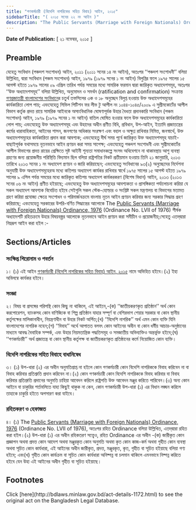 ```yaml
---
title: "গণকর্মচারী (বিদেশি নাগরিকের সহিত বিবাহ) আইন, ২০১৫"
sidebarTitle: "( ২০১৫ সনের ২২ নং আইন )"
description: "The Public Servants (Marriage with Foreign Nationals) Ordinance, 1976 রহিতক্রমে উহা পুনঃ প্রণয়নের উদ্দেশ্যে প্রণীত আইন"
---
```


**Date of Publication:** [ ২১ নভেম্বর, ২০১৫ ]

## Preamble

যেহেতু সংবিধান (পঞ্চদশ সংশোধন) আইন, ২০১১ (২০১১ সনের ১৪ নং আইন), অতঃপর ‘‘পঞ্চদশ সংশোধনী’’ বলিয়া উল্লিখিত, দ্বারা সংবিধান (পঞ্চম সংশোধন) আইন, ১৯৭৯ (১৯৭৯ সনের ১ নং আইন) বিলুপ্তির ফলে ১৯৭৫ সালের ১৫ আগস্ট হইতে ১৯৭৯ সালের ০৯ এপ্রিল তারিখ পর্যন্ত সময়ের মধ্যে সামরিক ফরমান দ্বারা জারিকৃত অধ্যাদেশসমূহ, অতঃপর ‘‘উক্ত অধ্যাদেশসমূহ’’ বলিয়া উল্লিখিত, অনুমোদন ও সমর্থন (ratification and confirmation) সংক্রান্ত [গণপ্রজাতন্ত্রী বাংলাদেশের সংবিধান](/act-957.html "গণপ্রজাতন্ত্রী বাংলাদেশের সংবিধান")ের চতুর্থ তফসিলের ৩ক ও ১৮ অনুচ্ছেদ বিলুপ্ত হওয়ায় উক্ত অধ্যাদেশসমূহের কার্যকারিতা লোপ পায়; এবংযেহেতু সিভিল পিটিশন ফর লীভ টু আপীল নং ১০৪৪-১০৪৫/২০০৯ এ সুপ্রীমকোর্টের আপীল বিভাগ কর্তৃক প্রদত্ত রায়ে সামরিক আইনকে অসাংবিধানিক ঘোষণাপূর্বক উহার বৈধতা প্রদানকারি সংবিধান (পঞ্চম সংশোধন) আইন, ১৯৭৯ (১৯৭৯ সনের ১ নং আইন) বাতিল ঘোষিত হওয়ার ফলে উক্ত অধ্যাদেশসমূহের কার্যকারিতা লোপ পায়; এবংযেহেতু উক্ত অধ্যাদেশসমূহ এবং উহাদের অধীন প্রণীত বিধি, প্রবিধান, উপ-আইন, ইত্যাদি প্রজাতন্ত্রের কর্মের ধারাবাহিকতা, আইনের শাসন, জনগণের অধিকার সংরক্ষণ এবং বহাল ও অক্ষুণ্ণ রাখিবার নিমিত্ত, জনস্বার্থে, উক্ত অধ্যাদেশসমূহের কার্যকারিতা প্রদান করা আবশ্যক; এবংযেহেতু দীর্ঘ সময় পূর্বে জারিকৃত উক্ত অধ্যাদেশসমূহ যাচাই-বাছাইপূর্বক যথাসময়ে নূতনভাবে আইন প্রণয়ন করা সময় সাপেক্ষ; এবংযেহেতু পঞ্চদশ সংশোধনী এবং সুপ্রীমকোর্টের আপীল বিভাগের প্রদত্ত রায়ের প্রেক্ষিতে সৃষ্ট আইনী শূন্যতা সমাধানকল্পে সংসদ অধিবেশনে না থাকাবস্থায় আশু ব্যবস্থা গ্রহণের জন্য প্রয়োজনীয় পরিস্থিতি বিদ্যমান ছিল বলিয়া রাষ্ট্রপতির নিকট প্রতীয়মান হওয়ায় তিনি ২১ জানুয়ারি, ২০১৩ তারিখে ২০১৩ সনের ১ নং অধ্যাদেশ প্রণয়ন ও জারি করিয়াছেন; এবংযেহেতু সংবিধানের ৯৩(২) অনুচ্ছেদের নির্দেশনা অনুযায়ী উক্ত অধ্যাদেশসমূহেরঅ মধ্যে কতিপয় অধ্যাদেশ কার্যকর রাখিবার স্বার্থে ১৯৭৫ সালের ১৫ আগস্ট হইতে ১৯৭৯ সালের ৯ এপিল পর্যন্ত সময়ের মধ্যে জারিকৃত কতিপয় অধ্যাদেশ কার্যকরকরণ (বিশেষ বিধান) আইন, ২০১৩ (২০১৩ সনের ০৬ নং আইন) প্রণীত হইয়াছে; এবংযেহেতু উক্ত অধ্যাদেশসমূহের আবশ্যকতা ও প্রাসঙ্গিকতা পর্যালোচনা করিয়া যে সকল অধ্যাদেশ আবশ্যক বিবেচিত হইবে সেইগুলি সকল স্টেক-হোল্ডার ও সংশ্লিষ্ট সকল মন্ত্রণালয় বা বিভাগের মতামত গ্রহণ করিয়া প্রযোজ্য ক্ষেত্রে সংশোধন ও পরিমার্জনক্রমে বাংলায় নূতন আইন প্রণয়ন করিবার জন্য সরকার সিদ্ধান্ত গ্রহণ করিয়াছে; এবংযেহেতু সরকারের উপরি-বর্ণিত সিদ্ধান্তের আলোকে The [Public Servants (Marriage with Foreign Nationals) Ordinance, 1976](/act-529.html "Public Servants (Marriage with Foreign Nationals) Ordinance, 1976") (Ordinance No. LVII of 1976) শীর্ষক অধ্যাদেশটি রহিতক্রমে উহার বিষয়বস্ত্তর আলোকে নূতনভাবে আইন প্রণয়ন করা সমীচীন ও প্রয়োজনীয়;সেহেতু এতদ্‌দ্বারা নিম্নরূপ আইন করা হইল :-

## Sections/Articles

### সংক্ষিপ্ত শিরোনাম ও পবর্তন

১। (১) এই আইন [গণকর্মচারী (বিদেশি নাগরিকের সহিত বিবাহ) আইন, ২০১৫](/act-1172.html "গণকর্মচারী (বিদেশি নাগরিকের সহিত বিবাহ) আইন, ২০১৫") নামে অভিহিত হইবে।(২) ইহা অবিলম্বে কার্যকর হইবে।

### সংজ্ঞা

২। বিষয় বা প্রসঙ্গের পরিপন্থি কোন কিছু না থাকিলে, এই আইনে,-(ক) ‘‘জাতীয়করণকৃত প্রতিষ্ঠান’’ অর্থ কোন করপোরেশন, ব্যাংকসহ কোন বাণিজ্যিক বা শিল্প প্রতিষ্ঠান যাহার সম্পূর্ণ বা বেশিরভাগ শেয়ার সরকার বা কোন স্থানীয় কর্তৃপক্ষের মালিকানাধীন, নিয়ন্ত্রণাধীন বা উহার নিকট অর্পিত;(খ) ‘‘বিদেশি নাগরিক’’ অর্থ এমন কোন ব্যক্তি যিনি বাংলাদেশের নাগরিক নহেন;(গ) ‘‘বিবাহ’’ অর্থে আপাতত বলবৎ কোন আইনের অধীন বা কোন ধর্মীয় আচার-অনুষ্ঠানের মাধ্যমে আবদ্ধ বৈবাহিক সম্পর্ক, এবং উহার নিয়মতান্ত্রিক পদ্ধতিসমূহ ও সমজাতীয় অভিব্যক্তিও অন্তর্ভুক্ত হইবে;(ঘ) ‘‘গণকর্মচারী’’ অর্থ প্রজাতন্ত্র বা কোন স্থানীয় কর্তৃপক্ষ বা জাতীয়করণকৃত প্রতিষ্ঠানের কর্মে নিয়োজিত কোন ব্যক্তি।

### বিদেশি নাগরিকের সহিত বিবাহে বাধানিষেধ

৩। (১) উপ-ধারা (২) এর অধীন অনুমতিপ্রাপ্ত না হইলে কোন গণকর্মচারী কোন বিদেশি নাগরিককে বিবাহ করিবেন না বা বিবাহ করিবার প্রতিশ্রুতি প্রদান করিবেন না।(২) কোন গণকর্মচারী কোন বিদেশি নাগরিককে বিবাহ করিবার বা বিবাহ করিবার প্রতিশ্রুতি প্রদানের অনুমতি চাহিয়া আবেদন করিলে রাষ্ট্রপতি উক্ত আবেদন মঞ্জুর করিতে পারিবেন।(৩) অন্য কোন আইনে বা চাকুরির শর্তাবলিতে যাহা কিছুই থাকুক না কেন, কোন গণকর্মচারী উপ-ধারা (১) এর বিধান লঙ্ঘন করিলে তাহাকে চাকুরি হইতে অপসারণ করা যাইবে।

### রহিতকরণ ও হেফাজত

৪। (১) The [Public Servants (Marriage with Foreign Nationals) Ordinance, 1976](/act-529.html "Public Servants (Marriage with Foreign Nationals) Ordinance, 1976") (Ordinance No. LVII of 1976), অতঃপর রহিত Ordinance বলিয়া উল্লিখিত, এতদ্‌দ্বারা রহিত করা হইল।(২) উপ-ধারা (১) এর অধীন রহিকতরণ সত্ত্বেও, রহিত Ordinance এর অধীন -(ক) জারীকৃত কোন প্রজ্ঞাপন অথবা প্রদত্ত কোন আদেশ অথবা মঞ্জুরকৃত কোন অনুমতি অথবা কৃত কোন কাজ-কর্ম অথবা গৃহীত কোন ব্যবস্থা অথবা সূচিত কোন কার্যধারা, এই আইনের অধীন জারীকৃত, প্রদত্ত, মঞ্জুরকৃত, কৃত, গৃহীত বা সূচিত হইয়াছে বলিয়া গণ্য হইবে; এবং(খ) গৃহীত কোন কার্যক্রম বা সূচিত কোন কার্যধারা অনিষ্পন্ন বা চলমান থাকিলে এমনভাবে নিষ্পন্ন করিতে হইবে যেন উহা এই আইনের অধীন গৃহীত বা সূচিত হইয়াছে।

## Footnotes

<Note>
  Click [here](http://bdlaws.minlaw.gov.bd/act-details-1172.html) to see the original act on the Bangladesh Legal Database.
</Note>
